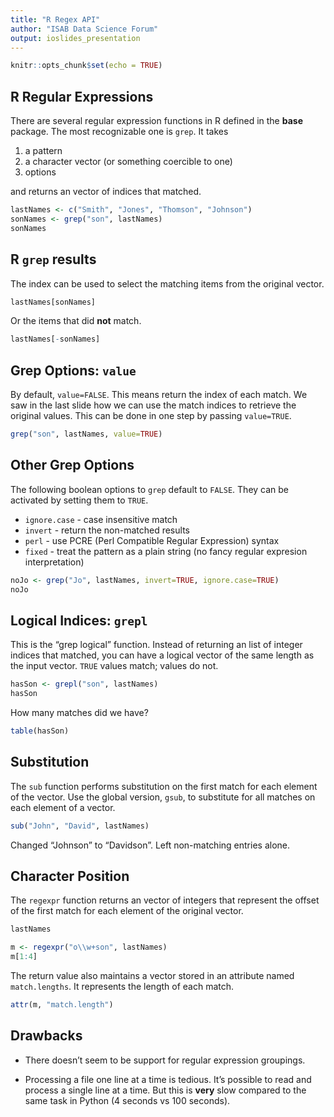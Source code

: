 ```yaml
---
title: "R Regex API"
author: "ISAB Data Science Forum"
output: ioslides_presentation
---
```


```r
knitr::opts_chunk$set(echo = TRUE)
```

## R Regular Expressions
There are several regular expression functions in R defined in the
**base** package.  The most recognizable one is `grep`.
It takes

1. a pattern
2. a character vector (or something coercible to one)
3. options

and returns an vector of indices that matched.

```r
lastNames <- c("Smith", "Jones", "Thomson", "Johnson")
sonNames <- grep("son", lastNames)
sonNames
```

## R `grep` results

The index can be used to select the matching items from the
original vector.

```r
lastNames[sonNames]
```

Or the items that did **not** match.

```r
lastNames[-sonNames]
```

## Grep Options: `value`

By default, `value=FALSE`.  This means return the index
of each match.  We saw in the last slide how we can use the
match indices to retrieve the original values.  This can
be done in one step by passing `value=TRUE`.

```r
grep("son", lastNames, value=TRUE)
```

## Other Grep Options

The following boolean options to `grep` default to `FALSE`.
They can be activated by setting them to `TRUE`.

* `ignore.case` - case insensitive match
* `invert` - return the non-matched results
* `perl` - use PCRE (Perl Compatible Regular Expression) syntax
* `fixed` - treat the pattern as a plain string (no fancy regular
   expresion interpretation)

```r
noJo <- grep("Jo", lastNames, invert=TRUE, ignore.case=TRUE)
noJo
```

## Logical Indices: `grepl`

This is the "grep logical" function.
Instead of returning an list of integer indices that matched,
you can have a logical vector of the same length as the input vector.
`TRUE` values match; values do not.

```r
hasSon <- grepl("son", lastNames)
hasSon
```
How many matches did we have?
```r
table(hasSon)
```

## Substitution

The `sub` function performs substitution on the first match
for each element of the vector. 
Use the global version, `gsub`, to substitute for all matches
on each element of a vector.

```r
sub("John", "David", lastNames)
```

Changed "Johnson" to "Davidson".  Left non-matching entries alone.

## Character Position

The `regexpr` function returns an vector of integers that represent
the offset of the first match for each element of the original vector.

```r
lastNames
```
```r
m <- regexpr("o\\w+son", lastNames)
m[1:4]
```

The return value also maintains a vector stored in an attribute
named `match.lengths`.  It represents the length of each match.

```r
attr(m, "match.length")
```

## Drawbacks

- There doesn't seem to be support for regular expression groupings.

- Processing a file one line at a time is tedious.  It's possible to
  read and process a single line at a time.  But this is **very**
  slow compared to the same task in Python (4 seconds vs 100 seconds).